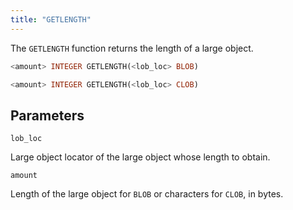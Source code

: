 ```yaml
---
title: "GETLENGTH"
---
```


The `GETLENGTH` function returns the length of a large object.

```sql
<amount> INTEGER GETLENGTH(<lob_loc> BLOB)

<amount> INTEGER GETLENGTH(<lob_loc> CLOB)
```

## Parameters

`lob_loc`

 Large object locator of the large object whose length to obtain.

`amount`

 Length of the large object for `BLOB` or characters for `CLOB`, in bytes.
